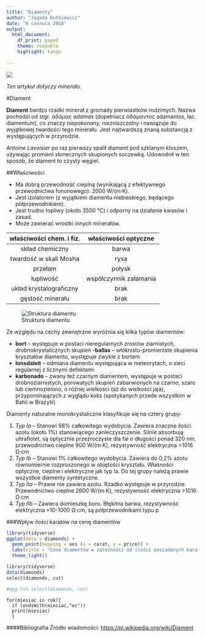 ```yaml
---
title: "Diamenty"
author: "Jagoda Dutkiewicz"
date: "6 czerwca 2018"
output:
  html_document:
    df_print: paged
    theme: readable
    highlight: tango
    
---
```

![](diamenciki.jpg)

*Ten artykuł dotyczy minerału*. 

#Diament  

**Diament** bardzo rzadki minerał z gromady pierwiastków rodzimych. Nazwa pochodzi od stgr. *ἀδάμας adamas* (dopełniacz ἀδάμαντος adamantos, łac. diamentum), co znaczy *niepokonany, niezniszczalny* i nawiązuje do wyjątkowej twardości tego minerału. Jest najtwardszą znaną substancją z występujących w przyrodzie.

*Antoine Lavoisier* po raz pierwszy spalił diament pod szklanym kloszem, używając promieni słonecznych skupionych soczewką. Udowodnił w ten sposób, że diament to czysty węgiel.
    
##Właściwości
      
- Ma dobrą przewodność cieplną (wynikającą z efektywnego przewodnictwa fononowego): 2000 W/(m·K).
- Jest izolatorem (z wyjątkiem diamentu niebieskiego, będącego półprzewodnikiem).
- Jest trudno topliwy (około 3500 °C) i odporny na działanie kwasów i zasad.
- Może zawierać wrostki innych minerałów.



właściwości chem. i fiz. | właściwości optyczne
:-:|:-:
skład chemiczny | barwa
twardość w skali Mosha | rysa
przełam | połysk
łupliwość | współczynnik załamania
układ krystalograficzny | brak
gęstość minerału | brak


![Struktura diamentu](struktura_diamentu.png) 
    
Ze względu na cechy zewnętrzne wyróżnia się kilka typów diamentów:

- **bort** – występuje w postaci nieregularnych zrostów ziarnistych, drobnokrystalicznych skupień
-**ballas** – włóknisto-promieniste skupienia kryształów diamentu, występuje zwykle z bortem
- **lonsdaleit** – odmiana diamentu występująca w meteorytach, o sieci regularnej z licznymi defektami
- **karbonado** – zwany też czarnym diamentem, występuje w postaci drobnoziarnistych, porowatych skupień zabarwionych na czarno, szaro lub ciemnozielono, o różnej wielkości (aż do wielkości jaja), przypominających z wyglądu koks (spotykanych przede wszystkim w Bahii w Brazylii)
    
    
Diamenty naturalne monokrystaliczne klasyfikuje się na cztery grupy:

1. *Typ Ia* – Stanowi 98% całkowitego wydobycia. Zawiera znaczne ilości azotu (około 1%) stanowiącego zanieczyszczenie. Silnie absorbują ultrafiolet, są optycznie przezroczyste dla fal o długości ponad 320 nm, przewodnictwo cieplne 900 W/(m·K), rezystywność elektryczna >1016 Ω·cm
2. *Typ Ib* – Stanowi 1% całkowitego wydobycia. Zawiera do 0,2% azotu równomiernie rozproszonego w objętości kryształu. Własności optyczne, cieplne i elektryczne jak typ Ia. Do tej grupy należą prawie wszystkie diamenty syntetyczne.
3. *Typ IIa* – Prawie nie zawiera azotu. Rzadko występuje w przyrodzie. Przewodnictwo cieplne 2600 W/(m·K), rezystywność elektryczna >1016 Ω·cm
4. *Typ IIb* – Zawiera domieszkę boru. Błękitna barwa, rezystywność elektryczna >10-1000 Ω·cm, są półprzewodnikami typu p



###Wpływ ilości karatów na cenę diamentów

```r
library(tidyverse)
ggplot(data = diamonds) +
  geom_point(mapping = aes (x = carat, y = price)) +
  labs(title = "Cena diamentów w zależności od ilości posiadanych karatów", x = "ilość karatów", y = "cena") +
  theme_light()
```



```r

library(tidyverse)
data(diamonds)
select(diamonds, cut)

#mpg %>% select(diamonds, cut)
```



    for(miesiac in rok){
      if (endsWith(miesiac,"ec"))
      print(miesiac)
      }




####Bibliografia
Źródło wiadomości: <https://pl.wikipedia.org/wiki/Diament>



